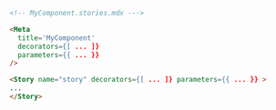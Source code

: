 ```md
<!-- MyComponent.stories.mdx --->

<Meta
  title='MyComponent'
  decorators={[ ... ]}
  parameters={{ ... }}
/>

<Story name="story" decorators={[ ... ]} parameters={{ ... }} >
...
</Story>

```
